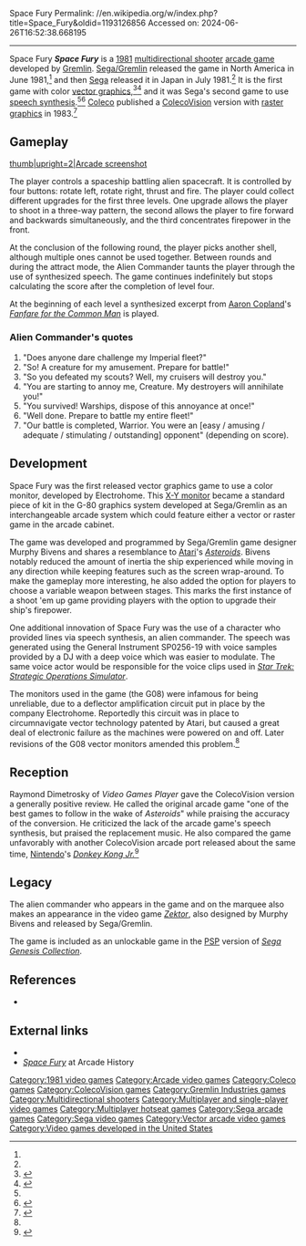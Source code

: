 Space Fury
Permalink: //en.wikipedia.org/w/index.php?title=Space_Fury&oldid=1193126856
Accessed on: 2024-06-26T16:52:38.668195



------
Space Fury
{{Short description|1981 arcade game}}
{{Infobox video game
|image = Space_Fury_G80_NA_flyer.jpg
|developer = [[Gremlin Industries|Gremlin]]<ref name="sdr">{{cite web|url=https://www.sandiegoreader.com/news/1982/jul/15/cover-exactly-zaxxon/|title=San Diego's Gremlin: how video games work|publisher=[[San Diego Reader]]|date=1982-07-15|accessdate=2020-10-25}}</ref>
|publisher = '''Arcade''' {{vgrelease|NA|[[Sega]]/[[Gremlin Industries|Gremlin]]|JP|[[Sega]]}} '''ColecoVision''' <br> [[Coleco]]
|release = '''Arcade''' {{vgrelease|NA|June 1981<ref name="cashbox">{{cite journal |title=Our Consultants are Young, Sharp and Full of Ideas |journal=Cash Box |date=1981-06-27 |volume=43 |issue=3 |page=19 (Part III - Coin Machines) |url=https://archive.org/details/cashbox43unse_4/ |access-date=22 March 2021 |language=English}}</ref>|JP|July 1981<ref name="Famitsu">{{cite book |chapter=1981 |title=Sega Arcade History |date=2002 |series=[[Famitsu DC]] |publisher=[[Enterbrain]] |pages=43–4 |chapter-url=https://archive.org/details/segaarcadehistoryfamitsudc/page/n44 |lang=ja}}</ref>}} '''ColecoVision''' <br /> 1983
|genre = [[Multidirectional shooter]]
|modes = Up to two players, alternating
|arcade system = [[List of Sega arcade system boards#Arcade system boards|G80]]
|platforms = [[Arcade game|Arcade]], [[ColecoVision]]
}}
'''''Space Fury''''' is a [[1981 in video games|1981]] [[multidirectional shooter]] [[arcade game]] developed by [[Gremlin Industries|Gremlin]]. [[Gremlin Industries|Sega/Gremlin]] released the game in North America in June 1981,<ref name="cashbox"/> and then [[Sega]] released it in Japan in July 1981.<ref name="Famitsu"/> It is the first game with color [[vector graphics]],<ref>{{cite web|last1=Scott|first1=Brian|title=Vector Graphics: The Rise&mdash;and Fall?&mdash;of a Controversial Display Technique|url=http://www.atarihq.com/othersec/library/vector.html}}</ref><ref name="butler">{{cite web|last1=Butler|first1=Kevin|title=Space Fury FAQ|url=http://www.ign.com/faqs/2004/space-fury-general-faq-arc-496115}}</ref> and it was Sega's second game to use [[speech synthesis]].<ref name="VGP"/><ref>{{KLOV game|9658|Space Fury}}</ref> [[Coleco]] published a [[ColecoVision]] version with [[raster graphics]] in 1983.<ref name="cvman">{{cite book |title=ColecoVision Space Fury Manual |date=1983 |publisher=Coleco |url=https://archive.org/details/Space_Fury_1983_Coleco/mode/2up}}</ref>

==Gameplay==
[[Image:ARC Space Fury.png|thumb|upright=2|Arcade screenshot]]

The player controls a spaceship battling alien spacecraft. It is controlled by four buttons: rotate left, rotate right, thrust and fire. The player could collect different upgrades for the first three levels. One upgrade allows the player to shoot in a three-way pattern, the second allows the player to fire forward and backwards simultaneously, and the third concentrates firepower in the front.

At the conclusion of the following round, the player picks another shell, although multiple ones cannot be used together. Between rounds and during the attract mode, the Alien Commander taunts the player through the use of synthesized speech. The game continues indefinitely but stops calculating the score after the completion of level four.

At the beginning of each level a synthesized excerpt from [[Aaron Copland]]'s ''[[Fanfare for the Common Man]]'' is played.

===Alien Commander's quotes===
#"Does anyone dare challenge my Imperial fleet?"
#"So! A creature for my amusement. Prepare for battle!"
#"So you defeated my scouts? Well, my cruisers will destroy you." 
#"You are starting to annoy me, Creature. My destroyers will annihilate you!"
#"You survived! Warships, dispose of this annoyance at once!"
#"Well done. Prepare to battle my entire fleet!"
#"Our battle is completed, Warrior. You were an [easy / amusing / adequate / stimulating / outstanding] opponent" (depending on score).

==Development==
Space Fury was the first released vector graphics game to use a color monitor, developed by Electrohome. This [[X-Y monitor]] became a standard piece of kit in the G-80 graphics system developed at Sega/Gremlin as an interchangeable arcade system which could feature either a vector or raster game in the arcade cabinet.{{sfn|Horowitz|2017|p=31-32}}

The game was developed and programmed by Sega/Gremlin game designer Murphy Bivens and shares a resemblance to [[Atari, Inc.|Atari]]'s ''[[Asteroids (video game)|Asteroids]]''. Bivens notably reduced the amount of inertia the ship experienced while moving in any direction while keeping features such as the screen wrap-around. To make the gameplay more interesting, he also added the option for players to choose a variable weapon between stages. This marks the first instance of a shoot 'em up game providing players with the option to upgrade their ship's firepower.{{sfn|Horowitz|2017|p=31-33}}

One additional innovation of Space Fury was the use of a character who provided lines via speech synthesis, an alien commander. The speech was generated using the General Instrument SP0256-19 with voice samples provided by a DJ with a deep voice which was easier to modulate. The same voice actor would be responsible for the voice clips used in ''[[Star Trek (arcade game)|Star Trek: Strategic Operations Simulator]]''.{{sfn|Horowitz|2017|p=32-33, 68}}

The monitors used in the game (the G08) were infamous for being unreliable, due to a deflector amplification circuit put in place by the company Electrohome. Reportedly this circuit was in place to circumnavigate vector technology patented by Atari, but caused a great deal of electronic failure as the machines were powered on and off. Later revisions of the G08 vector monitors amended this problem.<ref name="sdr"/>{{sfn|Horowitz|2017|p=34}}

==Reception==
Raymond Dimetrosky of ''Video Games Player'' gave the ColecoVision version a generally positive review. He called the original arcade game "one of the best games to follow in the wake of ''Asteroids''" while praising the accuracy of the conversion. He criticized the lack of the arcade game's speech synthesis, but praised the replacement music. He also compared the game unfavorably with another ColecoVision arcade port released about the same time, [[Nintendo]]'s ''[[Donkey Kong Jr.]]''<ref name="VGP">{{cite magazine |last=Dimetrosky |first=Raymond |title=Video Game Buyer's Guide: Donkey Kong Jr. (Coleco) vs. Space Fury (Coleco) |magazine=Video Games Player |date=September 1983 |volume=2 |issue=1 |page=56 |publisher=Carnegie Publications |location=United States |url=https://archive.org/details/Video_Games_Player_Vol_2_No_1_1983-09_Carnegie_Publications_US/page/n54}}</ref>

==Legacy==
The alien commander who appears in the game and on the marquee also makes an appearance in the video game ''[[Zektor]]'', also designed by Murphy Bivens and released by Sega/Gremlin.

The game is included as an unlockable game in the [[PlayStation Portable|PSP]] version of ''[[Sega Genesis Collection]]''.

==References==
{{reflist}}
* {{citation |first=Ken |last=Horowitz |year=2017 |title=The Sega Arcade Revolution: A History in 62 Games |publisher=[[McFarland & Company]] |isbn=978-1476672250}}

==External links==
*{{KLOV game|id=9658}}
*[https://web.archive.org/web/20060313235107/http://www.arcade-history.com/history_database.php?page=detail&id=2533 ''Space Fury''] at Arcade History

[[Category:1981 video games]]
[[Category:Arcade video games]]
[[Category:Coleco games]]
[[Category:ColecoVision games]]
[[Category:Gremlin Industries games]]
[[Category:Multidirectional shooters]]
[[Category:Multiplayer and single-player video games]]
[[Category:Multiplayer hotseat games]]
[[Category:Sega arcade games]]
[[Category:Sega video games]]
[[Category:Vector arcade video games]]
[[Category:Video games developed in the United States]]